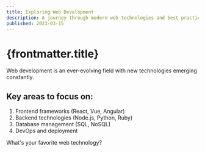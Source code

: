```yaml
---
title: Exploring Web Development
description: A journey through modern web technologies and best practices.
published: 2023-03-15
---
```


# {frontmatter.title}

Web development is an ever-evolving field with new technologies emerging constantly.

## Key areas to focus on:

1. Frontend frameworks (React, Vue, Angular)
2. Backend technologies (Node.js, Python, Ruby)
3. Database management (SQL, NoSQL)
4. DevOps and deployment

What's your favorite web technology?